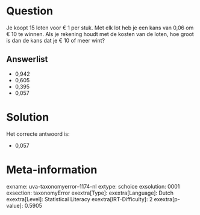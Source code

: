 Question
========

Je koopt 15 loten voor € 1 per stuk. Met elk lot heb je een kans van
0,06 om € 10 te winnen. Als je rekening houdt met de kosten van de
loten, hoe groot is dan de kans dat je € 10 of meer wint?\

Answerlist
----------

* 0,942
* 0,605
* 0,395
* 0,057

Solution
========

Het correcte antwoord is: 

* 0,057

Meta-information
================
exname: uva-taxonomyerror--1174-nl
extype: schoice
exsolution: 0001
exsection: taxonomyError 
exextra[Type]: 
exextra[Language]: Dutch
exextra[Level]: Statistical Literacy
exextra[IRT-Difficulty]: 2
exextra[p-value]: 0.5905
